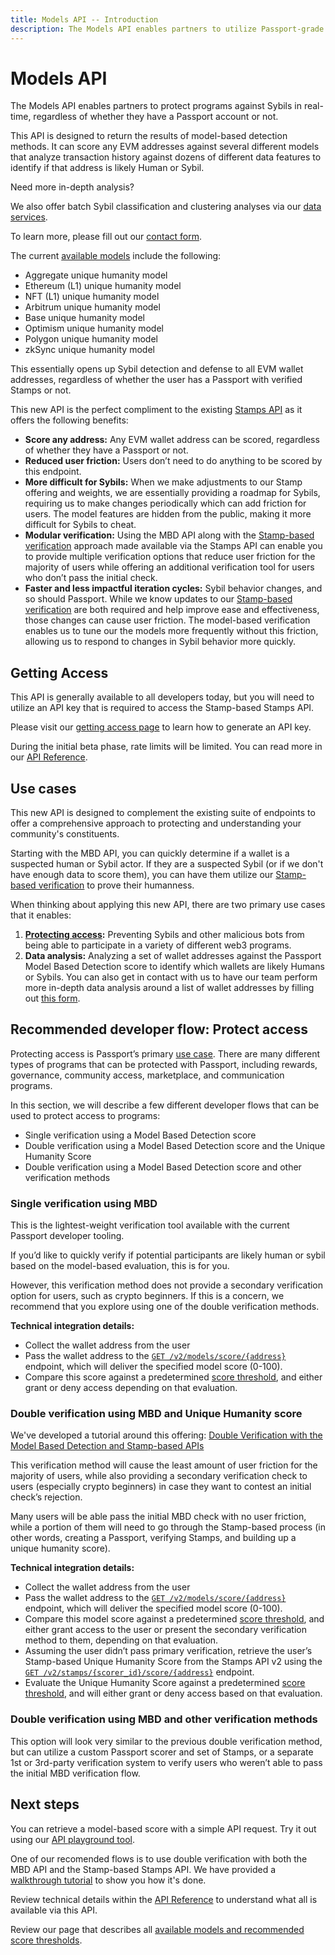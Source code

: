 ```yaml
---
title: Models API -- Introduction
description: The Models API enables partners to utilize Passport-grade supervised machine learning models to identify Sybils vs humans.
---
```



# Models API

The Models API enables partners to protect programs against Sybils in real-time, regardless of whether they have a Passport account or not.

This API is designed to return the results of model-based detection methods. It can score any EVM addresses against several different models that analyze transaction history against dozens of different data features to identify if that address is likely Human or Sybil. 


<Callout type="info">
Need more in-depth analysis?

We also offer batch Sybil classification and clustering analyses via our [data services](/building-with-passport/data-services).

To learn more, please fill out our [contact form](https://tally.so/r/3X81KL). 
</Callout>


The current [available models](available-models) include the following:

* Aggregate unique humanity model
* Ethereum (L1) unique humanity model
* NFT (L1) unique humanity model
* Arbitrum unique humanity model
* Base unique humanity model
* Optimism unique humanity model
* Polygon unique humanity model
* zkSync unique humanity model

This essentially opens up Sybil detection and defense to all EVM wallet addresses, regardless of whether the user has a Passport with verified Stamps or not.

This new API is the perfect compliment to the existing [Stamps API](/building-with-passport/stamps/passport-api) as it offers the following benefits:

* **Score any address:** Any EVM wallet address can be scored, regardless of whether they have a Passport or not.
* **Reduced user friction:** Users don’t need to do anything to be scored by this endpoint.
* **More difficult for Sybils:** When we make adjustments to our Stamp offering and weights, we are essentially providing a roadmap for Sybils, requiring us to make changes periodically which can add friction for users. The model features are hidden from the public, making it more difficult for Sybils to cheat.
* **Modular verification:** Using the MBD API along with the [Stamp-based verification](/building-with-passport/stamps/passport-api) approach made available via the Stamps API can enable you to provide multiple verification options that reduce user friction for the majority of users while offering an additional verification tool for users who don’t pass the initial check.
* **Faster and less impactful iteration cycles:** Sybil behavior changes, and so should Passport. While we know updates to our [Stamp-based verification](/building-with-passport/stamps/passport-api) are both required and help improve ease and effectiveness, those changes can cause user friction. The model-based verification enables us to tune our the models more frequently without this friction, allowing us to respond to changes in Sybil behavior more quickly.


## Getting Access

This API is generally available to all developers today, but you will need to utilize an API key that is required to access the Stamp-based Stamps API.

Please visit our [getting access page](/building-with-passport/models/getting-access) to learn how to generate an API key.

During the initial beta phase, rate limits will be limited. You can read more in our [API Reference](api-reference).


## Use cases

This new API is designed to complement the existing suite of endpoints to offer a comprehensive approach to protecting and understanding your community's constituents.

Starting with the MBD API, you can quickly determine if a wallet is a suspected human or Sybil actor. If they are a suspected Sybil (or if we don't have enough data to score them), you can have them utilize our [Stamp-based verification](/building-with-passport/stamps/passport-api) to prove their humanness.

When thinking about applying this new API, there are two primary use cases that it enables:

1. **[Protecting access](/overview/use-cases#protect-access-rewards):** Preventing Sybils and other malicious bots from being able to participate in a variety of different web3 programs.
2. **Data analysis:** Analyzing a set of wallet addresses against the Passport Model Based Detection score to identify which wallets are likely Humans or Sybils. You can also get in contact with us to have our team perform more in-depth data analysis around a list of wallet addresses by filling out [this form](https://docs.google.com/forms/d/e/1FAIpQLScDHGifo2IWkBxsMKcGJ2Qr24mnYM6G5hao7oin5f3OOZFkgw/viewform).


## Recommended developer flow: Protect access

Protecting access is Passport’s primary [use case](/overview/use-cases). There are many different types of programs that can be protected with Passport, including rewards, governance, community access, marketplace, and communication programs.

In this section, we will describe a few different developer flows that can be used to protect access to programs:

* Single verification using a Model Based Detection score
* Double verification using a Model Based Detection score and the Unique Humanity Score
* Double verification using a Model Based Detection score and other verification methods

### Single verification using MBD

This is the lightest-weight verification tool available with the current Passport developer tooling.

If you’d like to quickly verify if potential participants are likely human or sybil based on the model-based evaluation, this is for you.

However, this verification method does not provide a secondary verification option for users, such as crypto beginners. If this is a concern, we recommend that you explore using one of the double verification methods.

**Technical integration details:**

* Collect the wallet address from the user
* Pass the wallet address to the [`GET /v2/models/score/{address}`](api-reference) endpoint, which will deliver the specified model score (0-100).
* Compare this score against a predetermined [score threshold](available-models), and either grant or deny access depending on that evaluation.


### Double verification using MBD and Unique Humanity score

We've developed a tutorial around this offering: [Double Verification with the Model Based Detection and Stamp-based APIs](tutorials/double-verification)

This verification method will cause the least amount of user friction for the majority of users, while also providing a secondary verification check to users (especially crypto beginners) in case they want to contest an initial check’s rejection.

Many users will be able pass the initial MBD check with no user friction, while a portion of them will need to go through the Stamp-based process (in other words, creating a Passport, verifying Stamps, and building up a unique humanity score).

**Technical integration details:**

* Collect the wallet address from the user
* Pass the wallet address to the [`GET /v2/models/score/{address}`](api-reference) endpoint, which will deliver the specified model score (0-100).
* Compare this model score against a predetermined [score threshold](available-models), and either grant access to the user or present the secondary verification method to them, depending on that evaluation.
* Assuming the user didn’t pass primary verification, retrieve the user’s Stamp-based Unique Humanity Score from the Stamps API v2 using the [`GET /v2/stamps/{scorer_id}/score/{address}`](/building-with-passport/stamps/passport-api/api-reference#retrieve-latest-score-for-a-single-address) endpoint.
* Evaluate the Unique Humanity Score against a predetermined [score threshold](/building-with-passport/stamps/major-concepts/scoring-thresholds), and will either grant or deny access based on that evaluation.


### Double verification using MBD and other verification methods

This option will look very similar to the previous double verification method, but can utilize a custom Passport scorer and set of Stamps, or a separate 1st or 3rd-party verification system to verify users who weren’t able to pass the initial MBD verification flow.


## Next steps

You can retrieve a model-based score with a simple API request. Try it out using our [API playground tool](https://api.passport.xyz/v2/docs). 

One of our recomended flows is to use double verification with both the MBD API and the Stamp-based Stamps API. We have provided a [walkthrough tutorial](tutorials/double-verification) to show you how it's done.

Review technical details within the [API Reference](api-reference) to understand what all is available via this API. 

Review our page that describes all [available models and recommended score thresholds](available-models).
